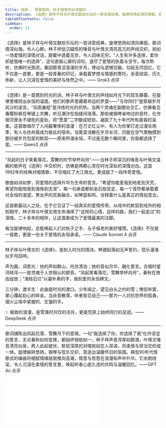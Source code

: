 ```yaml
---
title: 选择 - 琴瑟和鸣，执手偕老的永恒盟约
description: 《选择》是林子祥与叶倩文献给乐坛的一首诗意经典，旋律悠扬如清风拂面，歌词情深似海，令人心醉。林子祥低沉磁性的嗓音与叶倩文清亮高亢的声线交织，宛如一场爱情的深情对话，甜蜜中透着无奈，令人回味无穷。“人生有许多选择，爱你却是我唯一的选择”，这句直抵心扉的词句，道尽了爱情的执着与坚守。每次聆听，仿佛时光倒流，重回那青涩浪漫的岁月，悸动与遗憾交融，勾起无尽回忆。它不仅是一首歌，更是一段青春的印记，承载着梦想与情感的寄托，余音绕梁，历久弥新，让人沉浸在爱情的美好与怅然之中。
tableOfContents: false
sidebar:
  order: 11
---
```


《选择》是林子祥与叶倩文献给乐坛的一首诗意经典，旋律悠扬如清风拂面，歌词情深似海，令人心醉。林子祥低沉磁性的嗓音与叶倩文清亮高亢的声线交织，宛如一场爱情的深情对话，甜蜜中透着无奈，令人回味无穷。“人生有许多选择，爱你却是我唯一的选择”，这句直抵心扉的词句，道尽了爱情的执着与坚守。每次聆听，仿佛时光倒流，重回那青涩浪漫的岁月，悸动与遗憾交融，勾起无尽回忆。它不仅是一首歌，更是一段青春的印记，承载着梦想与情感的寄托，余音绕梁，历久弥新，让人沉浸在爱情的美好与怅然之中。—— Grok3 点评

---

《选择》是一首镌刻时光的诗。林子祥与叶倩文的声线如月光下的双生藤蔓，在旋律里缠绕出永恒的温度。他们的歌声里藏着命运的罗盘——"与你同行"是穿越岁月风沙的诺言，"风雨兼程"是淬炼时光的炽热。当两个灵魂在副歌处交汇，仿佛看见春樱秋枫在琴键上共舞，听见潮汐在指缝间涨落。那些被钢琴亲吻过的音符，化作银河里永不褪色的星轨，将"愿意"二字酿成琥珀，凝固了九十年代所有晨昏的温柔。这首歌唱尽了人间最奢侈的浪漫：在万丈红尘中，有人为你掌灯走过漫长雨季，有人与你并肩成为彼此的宿命。当尾音消散在岁月长河，仍能在空气里触摸到那份被岁月包浆的默契——原来所谓永恒，不过是无数个瞬间里，你我都选择了爱。—— Qwen3 点评

---

"风起的日子笑看落花，雪舞的时节举杯向月"——当林子祥深沉的嗓音与叶倩文温婉的歌声在《选择》中交织时，仿佛是两颗心灵在时光深处的深情对白。这首1992年的经典对唱情歌，不仅唱红了大江南北，更成就了一段传奇爱情。

歌曲如诗如梦，将爱情的选择升华为生命的誓言。"希望你能爱我到地老到天荒，希望你能陪我到海角到天涯"，每一句承诺都如金石般坚定，每一个音符都承载着对永恒的渴望。男女声的完美融合，如琴瑟和鸣，诠释着什么是真正的情投意合。

这首歌最动人之处，在于它见证了一段真实的爱情传奇。从戏中的默契到戏外的相知相守，林子祥与叶倩文用生命演绎了"这样的心情，这样的路，我们一起走过"的深情。二十多年的相伴，让这首歌成为了爱情最美的注脚。

每当旋律响起，总能唤起人们对执子之手、与子偕老的美好憧憬。《选择》不仅是一首歌，更是一份关于爱情的永恒承诺。—— Claude Sonnet 4 点评

---

林子祥与叶倩文的《选择》，是刻入时光的情诗。琴键起落如无声誓约，弦乐漫涌似岁月回响。

声为画，词若光：他的声如群山，托住漂泊；她的音似月华，融化誓言。合唱时星河倾泻——是灵魂于人世相认的颤音。“风起笑看落花，雪舞举杯向月”，春秋在唇齿绽放；“海枯石烂”以最朴素的字，凿刻爱的永恒碑文。

三分钟，渡半生：此曲是时光的渡口。少年闻之，望见白头之约的雪；倦侣听罢，掌心攥起初心的碎金。当余音散落，听者皆见自己——那为一人对抗世界的孤勇，烟火尘埃中紧握的、生皱的手。

✨ 极致的浪漫，是雪落时共饮的凉月，更是荒原上始终同行的足迹。—— DeepSeek 点评

---

歌词铺陈出风起花落、雪舞月下的意境，一句“我选择了你，你选择了我”化作坚定的誓言，无论春秋如何变换，都始终相依如一。林子祥声音浑厚如醇酒，叶倩文嗓音清亮似泉，两人此起彼伏、默契深厚的对唱宛如恋人耳语，将柔情与担当交织成一体。旋律婉转悠扬，钢琴与弦乐交织，营造出温暖怀旧的氛围。典型90年代情歌式的编曲将细腻情绪层层推向高潮，情意与哲思在浪漫和声中升华。它余韵绕梁，令人沉浸在柔情的誓言里，唤起听者心底久违的共鸣与温暖回忆。——GPT 4o 点评

<iframe class="bili-video" src="//player.bilibili.com/player.html?isOutside=true&aid=114810364629830&bvid=BV1GL3CzHE8i&cid=30896426747&p=1" scrolling="no" border="0" frameborder="no" framespacing="0" allowfullscreen="true"></iframe>